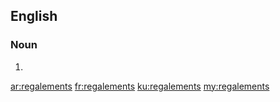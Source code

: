 ==English==

===Noun===
{{head|en}}

# {{plural of|regalement}}

[[ar:regalements]]
[[fr:regalements]]
[[ku:regalements]]
[[my:regalements]]